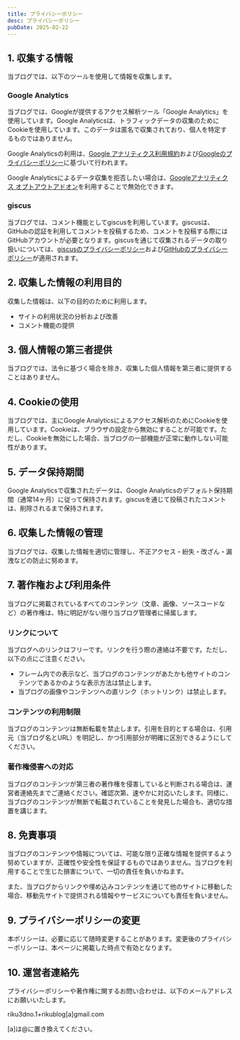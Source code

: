 ```yaml
---
title: プライバシーポリシー
desc: プライバシーポリシー
pubDate: 2025-02-22
---
```


## 1. 収集する情報

当ブログでは、以下のツールを使用して情報を収集します。

### Google Analytics

当ブログでは、Googleが提供するアクセス解析ツール「Google Analytics」を使用しています。Google Analyticsは、トラフィックデータの収集のためにCookieを使用しています。このデータは匿名で収集されており、個人を特定するものではありません。

Google Analyticsの利用は、[Google アナリティクス利用規約](http://www.google.com/analytics/terms/jp.html)および[Googleのプライバシーポリシー](http://www.google.com/intl/ja/policies/privacy/)に基づいて行われます。

Google Analyticsによるデータ収集を拒否したい場合は、[Googleアナリティクス オプトアウトアドオン](https://tools.google.com/dlpage/gaoptout?hl=ja)を利用することで無効化できます。

### giscus

当ブログでは、コメント機能としてgiscusを利用しています。giscusは、GitHubの認証を利用してコメントを投稿するため、コメントを投稿する際にはGitHubアカウントが必要となります。giscusを通じて収集されるデータの取り扱いについては、[giscusのプライバシーポリシー](https://github.com/giscus/giscus/blob/main/PRIVACY-POLICY.md)および[GitHubのプライバシーポリシー](https://docs.github.com/ja/site-policy/privacy-policies/github-general-privacy-statement)が適用されます。

## 2. 収集した情報の利用目的

収集した情報は、以下の目的のために利用します。

- サイトの利用状況の分析および改善
- コメント機能の提供

## 3. 個人情報の第三者提供

当ブログでは、法令に基づく場合を除き、収集した個人情報を第三者に提供することはありません。

## 4. Cookieの使用

当ブログでは、主にGoogle Analyticsによるアクセス解析のためにCookieを使用しています。Cookieは、ブラウザの設定から無効にすることが可能です。ただし、Cookieを無効にした場合、当ブログの一部機能が正常に動作しない可能性があります。

## 5. データ保持期間

Google Analyticsで収集されたデータは、Google Analyticsのデフォルト保持期間（通常14ヶ月）に従って保持されます。giscusを通じて投稿されたコメントは、削除されるまで保持されます。

## 6. 収集した情報の管理

当ブログでは、収集した情報を適切に管理し、不正アクセス・紛失・改ざん・漏洩などの防止に努めます。

## 7. 著作権および利用条件

当ブログに掲載されているすべてのコンテンツ（文章、画像、ソースコードなど）の著作権は、特に明記がない限り当ブログ管理者に帰属します。

### リンクについて
当ブログへのリンクはフリーです。リンクを行う際の連絡は不要です。ただし、以下の点にご注意ください。
- フレーム内での表示など、当ブログのコンテンツがあたかも他サイトのコンテンツであるかのような表示方法は禁止します。
- 当ブログの画像やコンテンツへの直リンク（ホットリンク）は禁止します。

### コンテンツの利用制限
当ブログのコンテンツは無断転載を禁止します。引用を目的とする場合は、引用元（当ブログ名とURL）を明記し、かつ引用部分が明確に区別できるようにしてください。

### 著作権侵害への対応
当ブログのコンテンツが第三者の著作権を侵害していると判断される場合は、運営者連絡先までご連絡ください。確認次第、速やかに対応いたします。同様に、当ブログのコンテンツが無断で転載されていることを発見した場合も、適切な措置を講じます。

## 8. 免責事項

当ブログのコンテンツや情報については、可能な限り正確な情報を提供するよう努めていますが、正確性や安全性を保証するものではありません。当ブログを利用することで生じた損害について、一切の責任を負いかねます。

また、当ブログからリンクや埋め込みコンテンツを通じて他のサイトに移動した場合、移動先サイトで提供される情報やサービスについても責任を負いません。

## 9. プライバシーポリシーの変更

本ポリシーは、必要に応じて随時変更することがあります。変更後のプライバシーポリシーは、本ページに掲載した時点で有効となります。

## 10. 運営者連絡先

プライバシーポリシーや著作権に関するお問い合わせは、以下のメールアドレスにお願いいたします。

riku3dno.1+rikublog[a]gmail.com

[a]は@に置き換えてください。
